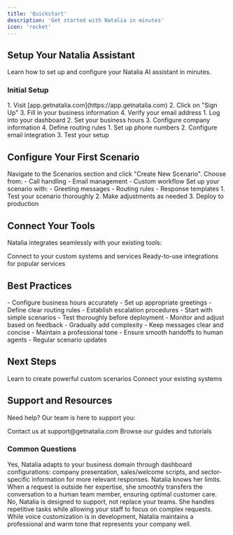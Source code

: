 ```yaml
---
title: 'Quickstart'
description: 'Get started with Natalia in minutes'
icon: 'rocket'
---
```


## Setup Your Natalia Assistant

Learn how to set up and configure your Natalia AI assistant in minutes.

### Initial Setup

<AccordionGroup>
  <Accordion icon="user" title="Create Your Account">
    1. Visit [app.getnatalia.com](https://app.getnatalia.com)
    2. Click on "Sign Up"
    3. Fill in your business information
    4. Verify your email address
  </Accordion>
  
  <Accordion icon="gear" title="Basic Configuration">
    1. Log into your dashboard
    2. Set your business hours
    3. Configure company information
    4. Define routing rules
  </Accordion>

  <Accordion icon="phone" title="Configure Communication Channels">
    1. Set up phone numbers
    2. Configure email integration
    3. Test your setup
  </Accordion>
</AccordionGroup>

## Configure Your First Scenario

<AccordionGroup>
  <Accordion icon="wand-magic-sparkles" title="Create a New Scenario">
    Navigate to the Scenarios section and click "Create New Scenario". Choose from:
    - Call handling
    - Email management
    - Custom workflow
  </Accordion>

  <Accordion icon="sliders" title="Configure Settings">
    Set up your scenario with:
    - Greeting messages
    - Routing rules
    - Response templates
  </Accordion>

  <Accordion icon="rocket" title="Test and Deploy">
    1. Test your scenario thoroughly
    2. Make adjustments as needed
    3. Deploy to production
  </Accordion>
</AccordionGroup>

## Connect Your Tools

Natalia integrates seamlessly with your existing tools:

<CardGroup>
  <Card
    title="REST API Integration"
    icon="plug"
    href="/using-natalia/connectors/rest-api"
  >
    Connect to your custom systems and services
  </Card>
  <Card
    title="Pre-built Connectors"
    icon="puzzle-piece"
    href="/using-natalia/connectors"
  >
    Ready-to-use integrations for popular services
  </Card>
</CardGroup>

## Best Practices

<CardGroup>
  <Card title="Call Management" icon="phone">
    - Configure business hours accurately
    - Set up appropriate greetings
    - Define clear routing rules
    - Establish escalation procedures
  </Card>

  <Card title="Scenario Creation" icon="wand-magic-sparkles">
    - Start with simple scenarios
    - Test thoroughly before deployment
    - Monitor and adjust based on feedback
    - Gradually add complexity
  </Card>

  <Card title="Customer Experience" icon="user">
    - Keep messages clear and concise
    - Maintain a professional tone
    - Ensure smooth handoffs to human agents
    - Regular scenario updates
  </Card>
</CardGroup>

## Next Steps

<CardGroup>
  <Card
    title="Create Advanced Scenarios"
    icon="wand-magic-sparkles"
    href="/using-natalia/scenarios"
  >
    Learn to create powerful custom scenarios
  </Card>
  <Card
    title="Integrate Your Tools"
    icon="plug"
    href="/using-natalia/connectors/rest-api"
  >
    Connect your existing systems
  </Card>
</CardGroup>

## Support and Resources

Need help? Our team is here to support you:

<CardGroup>
  <Card title="Email Support" icon="envelope">
    Contact us at support@getnatalia.com
  </Card>
  <Card title="Documentation" icon="book">
    Browse our guides and tutorials
  </Card>
</CardGroup>

### Common Questions

<AccordionGroup>
  <Accordion icon="building" title="Can Natalia adapt to specific industries?">
    Yes, Natalia adapts to your business domain through dashboard configurations: company presentation, sales/welcome scripts, and sector-specific information for more relevant responses.
  </Accordion>

  <Accordion icon="question" title="How does Natalia handle complex questions?">
    Natalia knows her limits. When a request is outside her expertise, she smoothly transfers the conversation to a human team member, ensuring optimal customer care.
  </Accordion>

  <Accordion icon="users" title="Does Natalia replace human teams?">
    No, Natalia is designed to support, not replace your teams. She handles repetitive tasks while allowing your staff to focus on complex requests.
  </Accordion>

  <Accordion icon="microphone" title="Can we customize Natalia's voice?">
    While voice customization is in development, Natalia maintains a professional and warm tone that represents your company well.
  </Accordion>
</AccordionGroup>